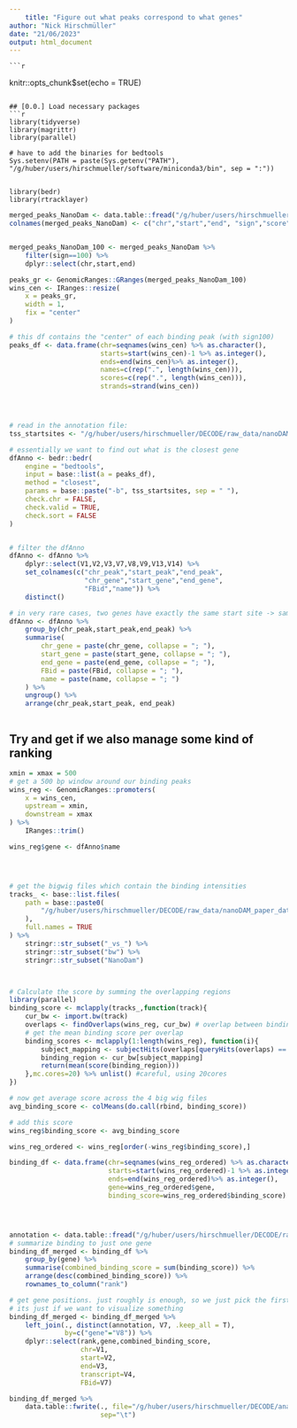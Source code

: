 ---
    title: "Figure out what peaks correspond to what genes"
author: "Nick Hirschmüller"
date: "21/06/2023"
output: html_document
---
    
    ```{r setup, include=FALSE}
knitr::opts_chunk$set(echo = TRUE)
```

## [0.0.] Load necessary packages
```{r message=FALSE}
library(tidyverse)
library(magrittr)
library(parallel)

# have to add the binaries for bedtools
Sys.setenv(PATH = paste(Sys.getenv("PATH"), "/g/huber/users/hirschmueller/software/miniconda3/bin", sep = ":"))


library(bedr)
library(rtracklayer)

```


```{r}
merged_peaks_NanoDam <- data.table::fread("/g/huber/users/hirschmueller/DECODE/raw_data/nanoDAM_paper_data/Cph_data/Cph_NanoDam_peaks_FDR5.mergePeak", skip = 1, data.table = F) %>% tibble()
colnames(merged_peaks_NanoDam) <- c("chr","start","end", "sign","score","strand", "thickStart","thickEnd","RGB")


merged_peaks_NanoDam_100 <- merged_peaks_NanoDam %>% 
    filter(sign==100) %>% 
    dplyr::select(chr,start,end)

peaks_gr <- GenomicRanges::GRanges(merged_peaks_NanoDam_100)
wins_cen <- IRanges::resize(
    x = peaks_gr,
    width = 1,
    fix = "center"
)

# this df contains the "center" of each binding peak (with sign100)
peaks_df <- data.frame(chr=seqnames(wins_cen) %>% as.character(),
                       starts=start(wins_cen)-1 %>% as.integer(),
                       ends=end(wins_cen)%>% as.integer(),
                       names=c(rep(".", length(wins_cen))),
                       scores=c(rep(".", length(wins_cen))),
                       strands=strand(wins_cen))




# read in the annotation file:
tss_startsites <- "/g/huber/users/hirschmueller/DECODE/raw_data/nanoDAM_paper_data/Cph_data/biomart_data/BDGP6.bm.TssBiomart.ProteinCoding.bed"

# essentially we want to find out what is the closest gene
dfAnno <- bedr::bedr(
    engine = "bedtools",
    input = base::list(a = peaks_df),
    method = "closest",
    params = base::paste("-b", tss_startsites, sep = " "),
    check.chr = FALSE,
    check.valid = TRUE,
    check.sort = FALSE
)


# filter the dfAnno
dfAnno <- dfAnno %>% 
    dplyr::select(V1,V2,V3,V7,V8,V9,V13,V14) %>% 
    set_colnames(c("chr_peak","start_peak","end_peak",
                   "chr_gene","start_gene","end_gene",
                   "FBid","name")) %>% 
    distinct()

# in very rare cases, two genes have exactly the same start site -> same peak gets two genes. thats why dfAnno is bigger than peaks_df
dfAnno <- dfAnno %>%
    group_by(chr_peak,start_peak,end_peak) %>%
    summarise(
        chr_gene = paste(chr_gene, collapse = "; "),
        start_gene = paste(start_gene, collapse = "; "),
        end_gene = paste(end_gene, collapse = "; "),
        FBid = paste(FBid, collapse = "; "),
        name = paste(name, collapse = "; ")
    ) %>%
    ungroup() %>% 
    arrange(chr_peak,start_peak, end_peak)



```


## Try and get if we also manage some kind of ranking
```{r}
xmin = xmax = 500
# get a 500 bp window around our binding peaks
wins_reg <- GenomicRanges::promoters(
    x = wins_cen,
    upstream = xmin,
    downstream = xmax
) %>%
    IRanges::trim()

wins_reg$gene <- dfAnno$name




# get the bigwig files which contain the binding intensities
tracks_ <- base::list.files(
    path = base::paste0(
        "/g/huber/users/hirschmueller/DECODE/raw_data/nanoDAM_paper_data/Cph_data"
    ),
    full.names = TRUE
) %>%
    stringr::str_subset("_vs_") %>%
    stringr::str_subset("bw") %>% 
    stringr::str_subset("NanoDam") 



# Calculate the score by summing the overlapping regions
library(parallel)
binding_score <- mclapply(tracks_,function(track){
    cur_bw <- import.bw(track)
    overlaps <- findOverlaps(wins_reg, cur_bw) # overlap between binding peaks and the intensities from big wig
    # get the mean binding score per overlap
    binding_scores <- mclapply(1:length(wins_reg), function(i){
        subject_mapping <- subjectHits(overlaps[queryHits(overlaps) == i])
        binding_region <- cur_bw[subject_mapping]
        return(mean(score(binding_region)))
    },mc.cores=20) %>% unlist() #careful, using 20cores
})

# now get average score across the 4 big wig files
avg_binding_score <- colMeans(do.call(rbind, binding_score))

# add this score
wins_reg$binding_score <- avg_binding_score

wins_reg_ordered <- wins_reg[order(-wins_reg$binding_score),]

binding_df <- data.frame(chr=seqnames(wins_reg_ordered) %>% as.character(),
                         starts=start(wins_reg_ordered)-1 %>% as.integer(),
                         ends=end(wins_reg_ordered)%>% as.integer(),
                         gene=wins_reg_ordered$gene,
                         binding_score=wins_reg_ordered$binding_score)




annotation <- data.table::fread("/g/huber/users/hirschmueller/DECODE/raw_data/nanoDAM_paper_data/Cph_data/biomart_data/BDGP6.bm.TssBiomart.ProteinCoding.bed")
# summarize binding to just one gene
binding_df_merged <- binding_df %>% 
    group_by(gene) %>% 
    summarise(combined_binding_score = sum(binding_score)) %>% 
    arrange(desc(combined_binding_score)) %>% 
    rownames_to_column("rank") 

# get gene positions. just roughly is enough, so we just pick the first transcript that.
# its just if we want to visualize something
binding_df_merged <- binding_df_merged %>% 
    left_join(., distinct(annotation, V7, .keep_all = T), 
              by=c("gene"="V8")) %>% 
    dplyr::select(rank,gene,combined_binding_score,
                  chr=V1,
                  start=V2,
                  end=V3,
                  transcript=V4,
                  FBid=V7)

binding_df_merged %>% 
    data.table::fwrite(., file="/g/huber/users/hirschmueller/DECODE/analysis/notch_3prime/results/NanoDam_reanalysis/NanoDam_targets_all.tsv",
                       sep="\t")


```